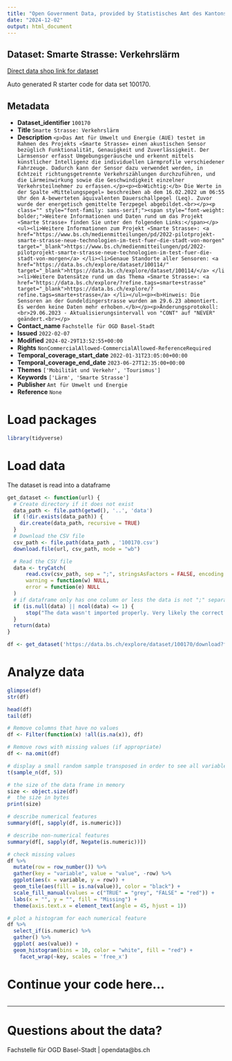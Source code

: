 ```yaml
---
title: "Open Government Data, provided by Statistisches Amt des Kantons Basel-Stadt - Fachstelle OGD"
date: "2024-12-02"
output: html_document
---
```


## Dataset: Smarte Strasse: Verkehrslärm

[Direct data shop link for dataset](https://data.bs.ch/explore/dataset/100170)

Auto generated R starter code for data set 100170.

## Metadata

- **Dataset_identifier** `100170`
- **Title** `Smarte Strasse: Verkehrslärm`
- **Description** `<p>Das Amt für Umwelt und Energie (AUE) testet im Rahmen des Projekts «Smarte Strasse» einen akustischen Sensor bezüglich Funktionalität, Genauigkeit und Zuverlässigkeit. Der Lärmsensor erfasst Umgebungsgeräusche und erkennt mittels künstlicher Intelligenz die individuellen Lärmprofile verschiedener Fahrzeuge. Dadurch kann der Sensor dazu verwendet werden, in Echtzeit richtungsgetrennte Verkehrszählungen durchzuführen, und die Lärmeinwirkung sowie die Geschwindigkeit einzelner Verkehrsteilnehmer zu erfassen.</p><p><b>Wichtig:</b> Die Werte in der Spalte «Mittelungspegel» beschreiben ab dem 16.02.2022 um 06:55 Uhr den A-bewerteten äquivalenten Dauerschallpegel (Leq). Zuvor wurde der energetisch gemittelte Terzpegel abgebildet.<br></p><p class="" style="font-family: sans-serif;"><span style="font-weight: bolder;">Weitere Informationen und Daten rund um das Projekt «Smarte Strasse» finden Sie unter den folgenden Links:</span></p><ul><li>Weitere Informationen zum Projekt «Smarte Strasse»: <a href="https://www.bs.ch/medienmitteilungen/pd/2022-pilotprojekt-smarte-strasse-neue-technologien-im-test-fuer-die-stadt-von-morgen" target="_blank">https://www.bs.ch/medienmitteilungen/pd/2022-pilotprojekt-smarte-strasse-neue-technologien-im-test-fuer-die-stadt-von-morgen</a> </li><li>Genaue Standorte aller Sensoren: <a href="https://data.bs.ch/explore/dataset/100114/" target="_blank">https://data.bs.ch/explore/dataset/100114/</a> </li><li>Weitere Datensätze rund um das Thema «Smarte Strasse»: <a href="https://data.bs.ch/explore/?refine.tags=smarte+strasse" target="_blank">https://data.bs.ch/explore/?refine.tags=smarte+strasse</a> </li></ul><p><b>Hinweis: Die Sensoren an der Gundeldingerstrasse wurden am 29.6.23 abmontiert. Es werden keine Daten mehr erhoben.</b></p><p>Änderungsprotokoll: <br>29.06.2023 - Aktualisierungsintervall von "CONT" auf "NEVER" geändert.<br></p>`
- **Contact_name** `Fachstelle für OGD Basel-Stadt`
- **Issued** `2022-02-07`
- **Modified** `2024-02-29T13:52:55+00:00`
- **Rights** `NonCommercialAllowed-CommercialAllowed-ReferenceRequired`
- **Temporal_coverage_start_date** `2022-01-31T23:05:00+00:00`
- **Temporal_coverage_end_date** `2023-06-27T12:35:00+00:00`
- **Themes** `['Mobilität und Verkehr', 'Tourismus']`
- **Keywords** `['Lärm', 'Smarte Strasse']`
- **Publisher** `Amt für Umwelt und Energie`
- **Reference** `None`


# Load packages

```r

library(tidyverse)
```

# Load data

The dataset is read into a dataframe

```r
get_dataset <- function(url) {
  # Create directory if it does not exist
  data_path <- file.path(getwd(), '..', 'data')
  if (!dir.exists(data_path)) {
    dir.create(data_path, recursive = TRUE)
  }
  # Download the CSV file
  csv_path <- file.path(data_path , '100170.csv')
  download.file(url, csv_path, mode = "wb")

  # Read the CSV file
  data <- tryCatch(
      read.csv(csv_path, sep = ";", stringsAsFactors = FALSE, encoding = "UTF-8"),
      warning = function(w) NULL,
      error = function(e) NULL
  )
  # if dataframe only has one column or less the data is not ";" separated
  if (is.null(data) || ncol(data) <= 1) {
      stop("The data wasn't imported properly. Very likely the correct separator couldn't be found.\nPlease check the dataset manually and adjust the code.")
  }
  return(data)
}
```

```r

df <- get_dataset('https://data.bs.ch/explore/dataset/100170/download?format=csv&timezone=Europe%2FZurich')

```

# Analyze data

```r

glimpse(df)
str(df)

head(df)
tail(df)

```

```r
# Remove columns that have no values
df <- Filter(function(x) !all(is.na(x)), df)

# Remove rows with missing values (if appropriate)
df <- na.omit(df)
```

```r
# display a small random sample transposed in order to see all variables
t(sample_n(df, 5))
```

```r
# the size of the data frame in memory
size <- object.size(df)
#  the size in bytes
print(size)
```

```r
# describe numerical features
summary(df[, sapply(df, is.numeric)])
```

```r
# describe non-numerical features
summary(df[, sapply(df, Negate(is.numeric))])
```

```r
# check missing values
df %>%
  mutate(row = row_number()) %>%
  gather(key = "variable", value = "value", -row) %>%
  ggplot(aes(x = variable, y = row)) +
  geom_tile(aes(fill = is.na(value)), color = "black") +
  scale_fill_manual(values = c("TRUE" = "grey", "FALSE" = "red")) +
  labs(x = "", y = "", fill = "Missing") +
  theme(axis.text.x = element_text(angle = 45, hjust = 1))
```

```r
# plot a histogram for each numerical feature
df %>%
  select_if(is.numeric) %>%
  gather() %>%
  ggplot( aes(value)) +
  geom_histogram(bins = 10, color = "white", fill = "red") +
    facet_wrap(~key, scales = 'free_x')
```

# Continue your code here...

```r

```
------------------------------------------------------------------------

# Questions about the data?

Fachstelle für OGD Basel-Stadt | opendata@bs.ch
